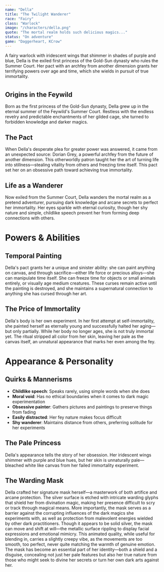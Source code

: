 ```yaml
---
name: "Della"
title: "The Twilight Wanderer"
race: "Fairy"
class: "Warlock"
image: "/characters/della.png"
quote: "The mortal realm holds such delicious magics..."
status: "On adventure"
game: "Daggerheart, KCrow"
---
```


A fairy warlock with iridescent wings that shimmer in shades of purple and blue, Della is the exiled first princess of the Gold-Sun dynasty who rules the Summer Court. Her pact with an archfey from another dimension grants her terrifying powers over age and time, which she wields in pursuit of true immortality.

#

## Origins in the Feywild

Born as the first princess of the Gold-Sun dynasty, Della grew up in the eternal summer of the Feywild's Summer Court. Restless with the endless revelry and predictable enchantments of her gilded cage, she turned to forbidden knowledge and darker magics.

## The Pact

When Della's desperate plea for greater power was answered, it came from an unexpected source: Dorian Grey, a powerful archfey from the future of another dimension. This otherworldly patron taught her the art of turning life into stillness—stealing vitality from others and freezing time itself. This pact set her on an obsessive path toward achieving true immortality.

## Life as a Wanderer

Now exiled from the Summer Court, Della wanders the mortal realm as a pretend adventurer, pursuing dark knowledge and arcane secrets to perfect her immortality. Her eyes sparkle with eternal curiosity, though her shy nature and simple, childlike speech prevent her from forming deep connections with others.

<CharacterImageCard
  src="/characters/della2.png"
  alt="Della in her twilight form"
  caption="The Gold-Sun Princess of the Summer Court"
/>

# Powers & Abilities

## Temporal Painting

Della's pact grants her a unique and sinister ability: she can paint anything on canvas, and through sacrifice—either life force or precious alloys—she can manipulate time itself. She can freeze time for objects or small animals entirely, or visually age medium creatures. These curses remain active until the painting is destroyed, and she maintains a supernatural connection to anything she has cursed through her art.

## The Price of Immortality

Della's body is her own experiment. In her first attempt at self-immortality, she painted herself as eternally young and successfully halted her aging—but only partially. While her body no longer ages, she is not truly immortal yet. The ritual stripped all color from her skin, leaving her pale as the canvas itself, an unnatural appearance that marks her even among the fey.

# Appearance & Personality

## Quirks & Mannerisms

- **Childlike speech**: Speaks rarely, using simple words when she does
- **Moral void**: Has no ethical boundaries when it comes to dark magic experimentation
- **Obsessive painter**: Gathers pictures and paintings to preserve things from fading
- **Easily distracted**: Her fey nature makes focus difficult
- **Shy wanderer**: Maintains distance from others, preferring solitude for her experiments

## The Pale Princess

Della's appearance tells the story of her obsession. Her iridescent wings shimmer with purple and blue hues, but her skin is unnaturally pale—bleached white like canvas from her failed immortality experiment.

## The Warding Mask

Della crafted her signature mask herself—a masterwork of both artifice and arcane protection. The silver surface is etched with intricate warding glyphs that shield her from divination magic, making her presence difficult to scry or track through magical means. More importantly, the mask serves as a barrier against the corrupting influences of the dark magics she experiments with, as well as protection from malevolent energies wielded by other dark practitioners. Though it appears to be solid silver, the mask can move and shift at will—the metallic surface rippling to display facial expressions and emotional mimicry. This animated quality, while useful for blending in, carries a slightly creepy vibe, as the movements are too smooth, too perfect, never quite matching the warmth of genuine emotion. The mask has become an essential part of her identity—both a shield and a disguise, concealing not just her pale features but also her true nature from those who might seek to divine her secrets or turn her own dark arts against her. 